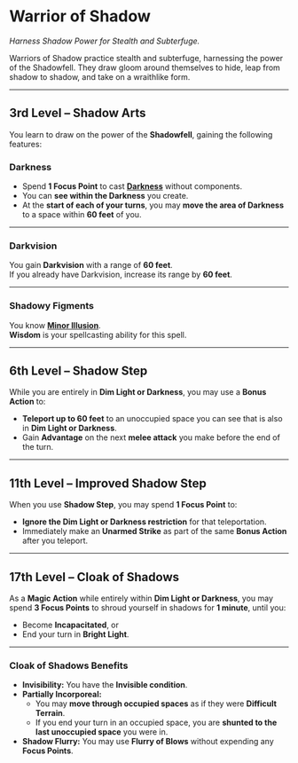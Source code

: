 # Warrior of Shadow

_Harness Shadow Power for Stealth and Subterfuge._

Warriors of Shadow practice stealth and subterfuge, harnessing the power of the Shadowfell. They draw gloom around themselves to hide, leap from shadow to shadow, and take on a wraithlike form.

---

## 3rd Level – Shadow Arts

You learn to draw on the power of the **Shadowfell**, gaining the following features:

### Darkness

- Spend **1 Focus Point** to cast **[Darkness](http://dnd2024.wikidot.com/spell:darkness)** without components.
- You can **see within the Darkness** you create.
- At the **start of each of your turns**, you may **move the area of Darkness** to a space within **60 feet** of you.

---

### Darkvision

You gain **Darkvision** with a range of **60 feet**.  
If you already have Darkvision, increase its range by **60 feet**.

---

### Shadowy Figments

You know **[Minor Illusion](http://dnd2024.wikidot.com/spell:minor-illusion)**.  
**Wisdom** is your spellcasting ability for this spell.

---

## 6th Level – Shadow Step

While you are entirely in **Dim Light or Darkness**, you may use a **Bonus Action** to:

- **Teleport up to 60 feet** to an unoccupied space you can see that is also in **Dim Light or Darkness**.
- Gain **Advantage** on the next **melee attack** you make before the end of the turn.

---

## 11th Level – Improved Shadow Step

When you use **Shadow Step**, you may spend **1 Focus Point** to:

- **Ignore the Dim Light or Darkness restriction** for that teleportation.
- Immediately make an **Unarmed Strike** as part of the same **Bonus Action** after you teleport.

---

## 17th Level – Cloak of Shadows

As a **Magic Action** while entirely within **Dim Light or Darkness**, you may spend **3 Focus Points** to shroud yourself in shadows for **1 minute**, until you:

- Become **Incapacitated**, or
- End your turn in **Bright Light**.

---

### Cloak of Shadows Benefits

- **Invisibility:** You have the **Invisible condition**.
- **Partially Incorporeal:**
  - You may **move through occupied spaces** as if they were **Difficult Terrain**.
  - If you end your turn in an occupied space, you are **shunted to the last unoccupied space** you were in.
- **Shadow Flurry:** You may use **Flurry of Blows** without expending any **Focus Points**.
